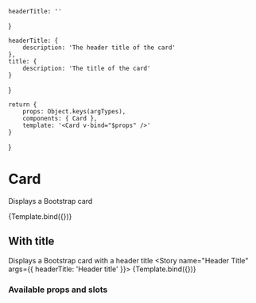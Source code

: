 

<!-- Story args -->
<!-- https://storybook.js.org/docs/react/writing-stories/args -->
    headerTitle: ''
}

<!-- https://storybook.js.org/docs/react/api/argtypes -->
    headerTitle: {
        description: 'The header title of the card'
    },
    title: {
        description: 'The title of the card'
    }
}

<!-- Named exports of stories here -->
    return {
        props: Object.keys(argTypes),
        components: { Card },
        template: '<Card v-bind="$props" />'
    }
} 

<!-- Define story settings here -->
<Meta 
    title="Components/Card"
    component={Card}
    argTypes={argTypes}
    args={args}
/>

# Card
Displays a Bootstrap card

<Story name="Default">
    {Template.bind({})}
</Story>

<div style={{marginBottom: "30px"}}></div>

## With title
Displays a Bootstrap card with a header title
<Story name="Header Title" args={{ headerTitle: 'Header title' }}>
    {Template.bind({})}
</Story>

### Available props and slots
<!-- https://storybook.js.org/docs/react/writing-docs/doc-blocks#customizing -->
<ArgsTable story="Default" />

